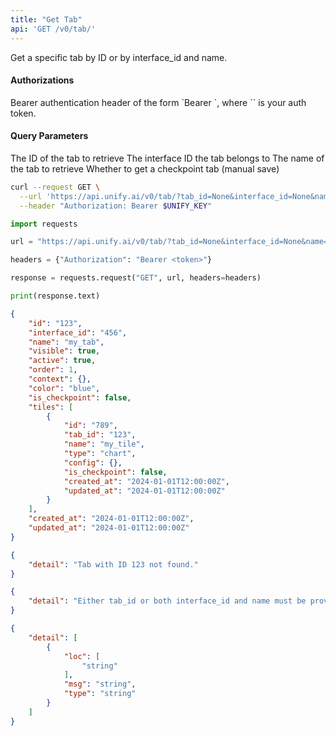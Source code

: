 ```yaml
---
title: "Get Tab"
api: 'GET /v0/tab/'
---
```

Get a specific tab by ID or by interface_id and name.

#### Authorizations

<ParamField header="Authorization" type="string" required="true">
  Bearer authentication header of the form `Bearer <token>`, where `<token>` is your auth token.
</ParamField>

#### Query Parameters

<ParamField query="tab_id" type="string | null" >
The ID of the tab to retrieve
</ParamField>

<ParamField query="interface_id" type="string | null" >
The interface ID the tab belongs to
</ParamField>

<ParamField query="name" type="string | null" >
The name of the tab to retrieve
</ParamField>

<ParamField query="checkpoint" type="boolean"  default="false">
Whether to get a checkpoint tab (manual save)
</ParamField>

<RequestExample>

```bash cURL
curl --request GET \
  --url 'https://api.unify.ai/v0/tab/?tab_id=None&interface_id=None&name=None&checkpoint=None' \
  --header "Authorization: Bearer $UNIFY_KEY"
```

```python Python
import requests

url = "https://api.unify.ai/v0/tab/?tab_id=None&interface_id=None&name=None&checkpoint=None"

headers = {"Authorization": "Bearer <token>"}

response = requests.request("GET", url, headers=headers)

print(response.text)
```

</RequestExample>
<ResponseExample>

```json 200
{
    "id": "123",
    "interface_id": "456",
    "name": "my_tab",
    "visible": true,
    "active": true,
    "order": 1,
    "context": {},
    "color": "blue",
    "is_checkpoint": false,
    "tiles": [
        {
            "id": "789",
            "tab_id": "123",
            "name": "my_tile",
            "type": "chart",
            "config": {},
            "is_checkpoint": false,
            "created_at": "2024-01-01T12:00:00Z",
            "updated_at": "2024-01-01T12:00:00Z"
        }
    ],
    "created_at": "2024-01-01T12:00:00Z",
    "updated_at": "2024-01-01T12:00:00Z"
}
```

```json 404
{
    "detail": "Tab with ID 123 not found."
}
```

```json 400
{
    "detail": "Either tab_id or both interface_id and name must be provided."
}
```

```json 422
{
    "detail": [
        {
            "loc": [
                "string"
            ],
            "msg": "string",
            "type": "string"
        }
    ]
}
```

</ResponseExample>
